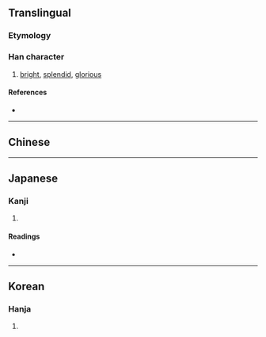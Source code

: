 {{character info/new}}
{{also|熙}}
==Translingual==

===Etymology===
{{Han compound|巸|火|c1=p|c2=s|t2=fire|ls=psc|alt2=灬}}

===Han character===
{{Han char|rn=86|rad=火|as=09|sn=13|four=|canj=SUF|ids=⿱巸灬}}

# [[bright]], [[splendid]], [[glorious]]

====References====
* {{Han ref|kx=0676.170|dkj=19192|dj=1087.210|hdz=32220.131|uh=7155|ud=29013}}

----

==Chinese==
{{zh-see|熙|v}}

----

==Japanese==

===Kanji===
{{ja-kanji|grade=|rs=火09}}

# {{l|en|shine}}

====Readings====
* {{ja-readings|on=[[き]] (ki)|kun=[[ひかり]] (hikari), [[ひかる]] (hikaru)}}

----

==Korean==

===Hanja===
{{ko-hanja|hangeul=희|eumhun=|rv=hui|mr=hŭi|y=huy}}

# {{defn|lang=ko|sort=火09}}